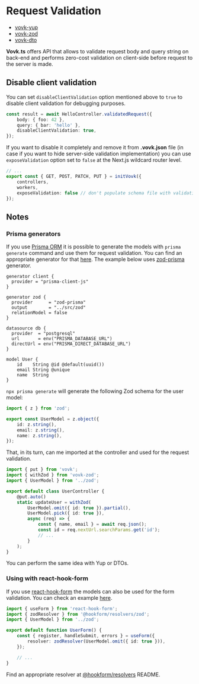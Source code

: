 
# Request Validation

- [vovk-yup](/validation/vovk-yup)
- [vovk-zod](/validation/vovk-zod)
- [vovk-dto](/validation/vovk-dto)

**Vovk.ts** offers API that allows to validate request body and query string on back-end and performs zero-cost validation on client-side before request to the server is made.

## Disable client validation

You can set `disableClientValidation` option mentioned above to `true` to disable client validation for debugging purposes.

```ts
const result = await HelloController.validatedRequest({
    body: { foo: 42 },
    query: { bar: 'hello' },
    disableClientValidation: true,
});
```

If you want to disable it completely and remove it from **.vovk.json** file (in case if you want to hide server-side validation implementation) you can use `exposeValidation` option set to `false` at the Next.js wildcard router level.

```ts filename="/src/app/api/[[...vovk]]/route.ts"
// ...
export const { GET, POST, PATCH, PUT } = initVovk({
    controllers,
    workers,
    exposeValidation: false // don't populate schema file with validation information
});
```

## Notes

### Prisma generators

If you use [Prisma ORM](https://www.prisma.io/) it is possible to generate the models with `prisma generate` command and use them for request validation. You can find an appropriate generator for that [here](https://www.prisma.io/docs/orm/prisma-schema/overview/generators). The example below uses [zod-prisma](https://www.npmjs.com/package/zod-prisma) generator.

```prisma
generator client {
  provider = "prisma-client-js"
}

generator zod {
  provider      = "zod-prisma"
  output        = "../src/zod"
  relationModel = false
}

datasource db {
  provider  = "postgresql"
  url       = env("PRISMA_DATABASE_URL")
  directUrl = env("PRISMA_DIRECT_DATABASE_URL")
}

model User {
    id    String @id @default(uuid())
    email String @unique
    name  String
}
```

`npx prisma generate` will generate the following Zod schema for the user model:

```ts
import { z } from 'zod';

export const UserModel = z.object({
    id: z.string(),
    email: z.string(),
    name: z.string(),
});
```

That, in its turn, can me imported at the controller and used for the request validation.

```ts
import { put } from 'vovk';
import { withZod } from 'vovk-zod';
import { UserModel } from '../zod';

export default class UserController {
    @put.auto()
    static updateUser = withZod(
        UserModel.omit({ id: true }).partial(), 
        UserModel.pick({ id: true }),
        async (req) => {
            const { name, email } = await req.json();
            const id = req.nextUrl.searchParams.get('id');
            // ...
        }
    );
}
```

You can perform the same idea with Yup or DTOs.

### Using with react-hook-form

If you use [react-hook-form](https://react-hook-form.com/) the models can also be used for the form validation. You can check an example [here](https://vovk-examples.vercel.app/zod-hook-form).

```ts
import { useForm } from 'react-hook-form';
import { zodResolver } from '@hookform/resolvers/zod';
import { UserModel } from '../zod';

export default function UserForm() {
    const { register, handleSubmit, errors } = useForm({
        resolver: zodResolver(UserModel.omit({ id: true })),
    });

    // ...
}
```

Find an appropriate resolver at [@hookform/resolvers](https://www.npmjs.com/package/@hookform/resolvers) README.